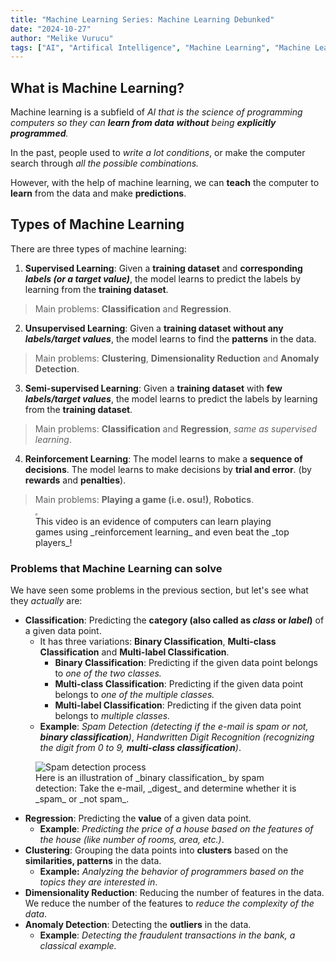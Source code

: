 ```yaml
---
title: "Machine Learning Series: Machine Learning Debunked"
date: "2024-10-27"
author: "Melike Vurucu"
tags: ["AI", "Artifical Intelligence", "Machine Learning", "Machine Learning Series"]
---
```


## What is Machine Learning?

Machine learning is a subfield of _AI_ _that is the science of programming computers so they can **learn from data** **without** being **explicitly programmed**._

In the past, people used to _write a lot conditions_, or make the computer search through _all the possible combinations._ 

However, with the help of machine learning, we can **teach** the computer to **learn** from the data and make **predictions**.

## Types of Machine Learning

There are three types of machine learning:

1. **Supervised Learning**: Given a **training dataset** and **corresponding _labels (or a target value)_**, the model learns to predict the labels by learning from the **training dataset**.
> Main problems: **Classification** and **Regression**.

2. **Unsupervised Learning**: Given a **training dataset** **without any _labels/target values_**, the model learns to find the **patterns** in the data.
> Main problems: **Clustering**, **Dimensionality Reduction** and **Anomaly Detection**.

3. **Semi-supervised Learning**: Given a **training dataset** with **few _labels/target values_**, the model learns to predict the labels by learning from the **training dataset**.
> Main problems: **Classification** and **Regression**, _same as supervised learning_.

4. **Reinforcement Learning**: The model learns to make a **sequence of decisions**. The model learns to make decisions by **trial and error**. (by **rewards** and **penalties**).
> Main problems: **Playing a game (i.e. osu!)**, **Robotics**.

<figure style={{textAlign: "center", display: "flex", alignItems: "center", flexDirection: "column"}}>
<iframe style={{width: "100%", maxWidth: "600px", height: "40vh"}} width="0" height="0" src="https://www.youtube-nocookie.com/embed/cAvSV4b1kcg?si=KCz6FiAIccKFTKcc" title="YouTube video player" allow="accelerometer; autoplay; clipboard-write; encrypted-media; gyroscope; picture-in-picture; web-share" referrerPolicy="strict-origin-when-cross-origin" allowFullScreen></iframe>
    <figcaption style={{margin: 0}}>
    This video is an evidence of computers can learn playing games using _reinforcement learning_ and even beat the _top players_!
    </figcaption>
</figure>

### Problems that Machine Learning can solve

We have seen some problems in the previous section, but let's see what they _actually_ are:

- **Classification**: Predicting the **category (also called as _class_ or _label_)** of a given data point.
    - It has three variations: **Binary Classification**, **Multi-class Classification** and **Multi-label Classification**.
        - **Binary Classification**: Predicting if the given data point belongs to _one of the two classes._
        - **Multi-class Classification**: Predicting if the given data point belongs to _one of the multiple classes._
        - **Multi-label Classification**: Predicting if the given data point belongs to _multiple classes._
    - **Example**: _Spam Detection (detecting if the e-mail is spam or not, **binary classification**)_, _Handwritten Digit Recognition (recognizing the digit from 0 to 9, **multi-class classification**)_.

<figure style={{textAlign: "center", display: "flex", alignItems: "center", flexDirection: "column"}}>
    <Image src="/images/ai-series/machine-learning/intro-to-ml/e-mail-classification.jpg"
    alt="Spam detection process"
    width={0} 
    height={0} 
    sizes="50vw" 
    style={{width: "100%", maxWidth:"800px", height: "auto"}}
    />
    <figcaption style={{margin: 0}}>
        Here is an illustration of _binary classification_ by spam detection: Take the e-mail, _digest_ and determine whether it is _spam_ or _not spam_.
    </figcaption>
</figure>

- **Regression**: Predicting the **value** of a given data point.
    - **Example**: _Predicting the price of a house based on the features of the house (like number of rooms, area, etc.)_.
- **Clustering**: Grouping the data points into **clusters** based on the **similarities, patterns** in the data.
    - **Example:** _Analyzing the behavior of programmers based on the topics they are interested in_.
- **Dimensionality Reduction**: Reducing the number of features in the data. We reduce the number of the features to _reduce the complexity of the data_.
- **Anomaly Detection**: Detecting the **outliers** in the data.
    - **Example**: _Detecting the fraudulent transactions in the bank, a classical example._